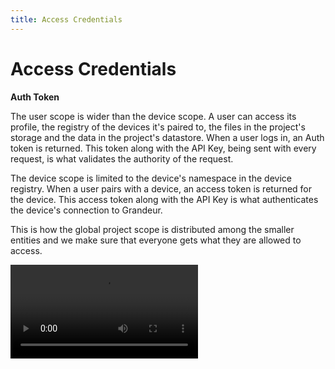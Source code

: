 ```yaml
---
title: Access Credentials
---
```


# Access Credentials

**Auth Token**

The user scope is wider than the device scope. A user can access its profile, the registry of the devices it's paired to, the files in the project's storage and the data in the project's datastore. When a user logs in, an Auth token is returned. This token along with the API Key, being sent with every request, is what validates the authority of the request.

The device scope is limited to the device's namespace in the device registry. When a user pairs with a device, an access token is returned for the device. This access token along with the API Key is what authenticates the device's connection to Grandeur.

This is how the global project scope is distributed among the smaller entities and we make sure that everyone gets what they are allowed to access.

<Video src="/images/guides/access-credentials.webm" />